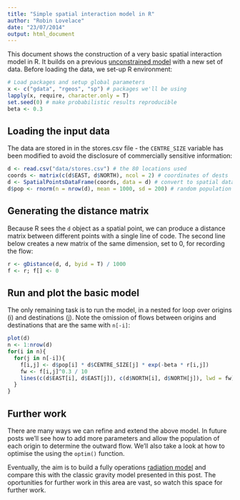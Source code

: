 ```yaml
---
title: "Simple spatial interaction model in R"
author: "Robin Lovelace"
date: "23/07/2014"
output: html_document
---
```


This document shows the construction of a very basic spatial interaction model in R. It builds on a previous [unconstrained model](https://github.com/Robinlovelace/twitter-leeds) with a new set of data. Before loading the data, we set-up R environment:

```r
# Load packages and setup global parameters
x <- c("gdata", "rgeos", "sp") # packages we'll be using
lapply(x, require, character.only = T)
set.seed(0) # make probabilistic results reproducible
beta <- 0.3
```

## Loading the input data

The data are stored in in the stores.csv file - the `CENTRE_SIZE` variable has been
modified to avoid the disclosure of commercially sensitive information:

```r
d <- read.csv("data/stores.csv") # the 80 locations used
coords <- matrix(c(d$EAST, d$NORTH), ncol = 2) # coordinates of dests
d <- SpatialPointsDataFrame(coords, data = d) # convert to spatial data
d$pop <- rnorm(n = nrow(d), mean = 1000, sd = 200) # random population variable
```

## Generating the distance matrix
Because R sees the `d` object as a spatial point, we can produce a distance matrix between different points with a single line of code. The second line below creates
a new matrix of the same dimension, set to 0, for recording the flow:

```r
r <- gDistance(d, d, byid = T) / 1000
f <- r; f[] <- 0
```

## Run and plot the basic model

The only remaining task is to run the model, in a nested for loop over origins (i) and destinations (j). Note the omission of flows between origins and destinations that are the same with `n[-i]`:

```r
plot(d)
n <- 1:nrow(d)
for(i in n){
  for(j in n[-i]){
    f[i,j] <- d$pop[i] * d$CENTRE_SIZE[j] * exp(-beta * r[i,j])
    fw <- f[i,j]^0.3 / 10
    lines(c(d$EAST[i], d$EAST[j]), c(d$NORTH[i], d$NORTH[j]), lwd = fw)
  }  
}
```

## Further work

There are many ways we can refine and extend the above model.
In future posts we'll see how to add more parameters and allow
the population of each origin to determine the outward flow.
We'll also take a look at how to optimise the using the `optim()`
function.

Eventually, the aim is to build a fully operations [radiation model]()
and compare this with the classic gravity model presented in this post.
The oportunities for further work in this area are vast, so
watch this space for further work.


